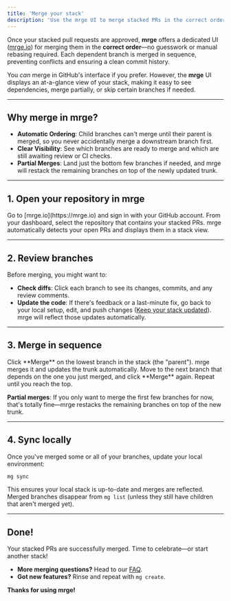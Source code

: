 ```yaml
---
title: 'Merge your stack'
description: 'Use the mrge UI to merge stacked PRs in the correct order.'
---
```


Once your stacked pull requests are approved, **mrge** offers a dedicated UI ([mrge.io](https://mrge.io)) for merging them in the **correct order**—no guesswork or manual rebasing required. Each dependent branch is merged in sequence, preventing conflicts and ensuring a clean commit history.

<Note>

You _can_ merge in GitHub's interface if you prefer. However, the **mrge** UI displays an at-a-glance view of your stack, making it easy to see dependencies, merge partially, or skip certain branches if needed.

</Note>

---

## Why merge in mrge?

- **Automatic Ordering**: Child branches can't merge until their parent is merged, so you never accidentally merge a downstream branch first.
- **Clear Visibility**: See which branches are ready to merge and which are still awaiting review or CI checks.
- **Partial Merges**: Land just the bottom few branches if needed, and mrge will restack the remaining branches on top of the newly updated trunk.

---

## 1. Open your repository in mrge

<Steps>
  <Step title="Sign in">
    Go to [mrge.io](https://mrge.io) and sign in with your GitHub account.
  </Step>
  <Step title="Locate your repo">
    From your dashboard, select the repository that contains your stacked PRs.
  </Step>
  <Step title="Choose your stack">
    mrge automatically detects your open PRs and displays them in a stack view.
  </Step>
</Steps>

---

## 2. Review branches

Before merging, you might want to:

- **Check diffs**: Click each branch to see its changes, commits, and any review comments.
- **Update the code**: If there's feedback or a last-minute fix, go back to your local setup, edit, and push changes ([Keep your stack updated](/how-to-guides/keep-your-stack-updated)). mrge will reflect those updates automatically.

---

## 3. Merge in sequence

<Steps>
  <Step title="Merge the bottom branch">
    Click **Merge** on the lowest branch in the stack (the "parent"). mrge
    merges it and updates the trunk automatically.
  </Step>
  <Step title="Continue up the stack">
    Move to the next branch that depends on the one you just merged, and click
    **Merge** again. Repeat until you reach the top.
  </Step>
</Steps>

<Info>

**Partial merges**: If you only want to merge the first few branches for now, that's totally fine—mrge restacks the remaining branches on top of the new trunk.

</Info>

---

## 4. Sync locally

Once you've merged some or all of your branches, update your local environment:

```bash
mg sync
```

This ensures your local stack is up-to-date and merges are reflected. Merged branches disappear from `mg list` (unless they still have children that aren't merged yet).

---

## Done!

Your stacked PRs are successfully merged. Time to celebrate—or start another stack!

- **More merging questions?** Head to our [FAQ](/faq-and-troubleshooting).
- **Got new features?** Rinse and repeat with `mg create`.

**Thanks for using mrge!**

